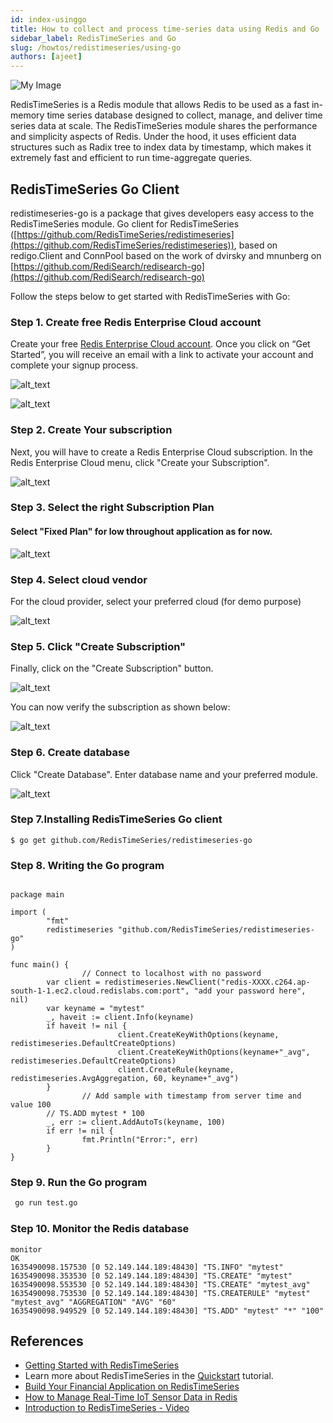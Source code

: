 ```yaml
---
id: index-usinggo
title: How to collect and process time-series data using Redis and Go
sidebar_label: RedisTimeSeries and Go
slug: /howtos/redistimeseries/using-go
authors: [ajeet]
---
```


![My Image](images/redistimeseries-go.png)

RedisTimeSeries is a Redis module that allows Redis to be used as a fast in-memory time series database designed to collect, manage, and deliver time series data at scale. The RedisTimeSeries module shares the performance and simplicity aspects of Redis. Under the hood, it uses efficient data structures such as Radix tree to index data by timestamp, which makes it extremely fast and efficient to run time-aggregate queries.

## RedisTimeSeries Go Client

redistimeseries-go is a package that gives developers easy access to the RedisTimeSeries module. Go client for RedisTimeSeries ([https://github.com/RedisTimeSeries/redistimeseries](https://github.com/RedisTimeSeries/redistimeseries)), based on redigo.Client and ConnPool based on the work of dvirsky and mnunberg on [https://github.com/RediSearch/redisearch-go](https://github.com/RediSearch/redisearch-go)

Follow the steps below to get started with RedisTimeSeries with Go:

### Step 1. Create free Redis Enterprise Cloud account

Create your free [Redis Enterprise Cloud account](https://redis.com/try-free/). Once you click on “Get Started”, you will receive an email with a link to activate your account and complete your signup process.

![alt_text](images/image2.png)

![alt_text](images/image3.png)

### Step 2. Create Your subscription

Next, you will have to create a Redis Enterprise Cloud subscription. In the Redis Enterprise Cloud menu, click "Create your Subscription".

![alt_text](images/image4.png)

### Step 3. Select the right Subscription Plan

#### Select "Fixed Plan" for low throughout application as for now.

![alt_text](images/image5.png)

### Step 4. Select cloud vendor

For the cloud provider, select your preferred cloud (for demo purpose)

![alt_text](images/image6.png)

### Step 5. Click "Create Subscription"

Finally, click on the "Create Subscription" button.

![alt_text](images/image7.png)

You can now verify the subscription as shown below:

![alt_text](images/image8.png)

### Step 6. Create database

Click "Create Database". Enter database name and your preferred module.

![alt_text](images/image9.png)

### Step 7.Installing RedisTimeSeries Go client

```
$ go get github.com/RedisTimeSeries/redistimeseries-go
```

### Step 8. Writing the Go program

```

package main

import (
        "fmt"
        redistimeseries "github.com/RedisTimeSeries/redistimeseries-go"
)

func main() {
                // Connect to localhost with no password
        var client = redistimeseries.NewClient("redis-XXXX.c264.ap-south-1-1.ec2.cloud.redislabs.com:port", "add your password here", nil)
        var keyname = "mytest"
        _, haveit := client.Info(keyname)
        if haveit != nil {
                        client.CreateKeyWithOptions(keyname, redistimeseries.DefaultCreateOptions)
                        client.CreateKeyWithOptions(keyname+"_avg", redistimeseries.DefaultCreateOptions)
                        client.CreateRule(keyname, redistimeseries.AvgAggregation, 60, keyname+"_avg")
        }
                // Add sample with timestamp from server time and value 100
        // TS.ADD mytest * 100
        _, err := client.AddAutoTs(keyname, 100)
        if err != nil {
                fmt.Println("Error:", err)
        }
}

```

### Step 9. Run the Go program

```bash
 go run test.go
```

### Step 10. Monitor the Redis database

```
monitor
OK
1635490098.157530 [0 52.149.144.189:48430] "TS.INFO" "mytest"
1635490098.353530 [0 52.149.144.189:48430] "TS.CREATE" "mytest"
1635490098.553530 [0 52.149.144.189:48430] "TS.CREATE" "mytest_avg"
1635490098.753530 [0 52.149.144.189:48430] "TS.CREATERULE" "mytest" "mytest_avg" "AGGREGATION" "AVG" "60"
1635490098.949529 [0 52.149.144.189:48430] "TS.ADD" "mytest" "*" "100"
```

## References

- [Getting Started with RedisTimeSeries](/howtos/redistimeseries/getting-started/)
- Learn more about RedisTimeSeries in the [Quickstart](https://oss.redis.com/redistimeseries/) tutorial.
- [Build Your Financial Application on RedisTimeSeries](https://redis.com/blog/build-your-financial-application-on-redistimeseries/)
- [How to Manage Real-Time IoT Sensor Data in Redis](https://redis.com/blog/how-to-manage-real-time-iot-sensor-data-in-redis/)
- [Introduction to RedisTimeSeries - Video](https://www.youtube.com/watch?v=rXynFOrrd-Q)
